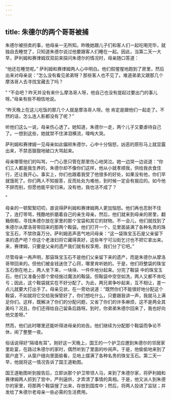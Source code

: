 ```yaml
---
---
---
```

title: 朱德尔的两个哥哥被捕
---



朱德尔被拐卖的事，他母亲一无所知。昨晚她跟儿子们和客人们一起吃喝完毕，就独自去睡觉了，只知道朱德尔说过他要跟客人们睡在一起。因此，当第二天一大早，萨利姆和赛律姆双双前来探问朱德尔的情况时，母亲随口答道：

“他还在睡觉呢。”
萨利姆和赛律姆两人心中明白。他们假惺惺地跑到了房里，然后出来对母亲说：“怎么没有看见弟弟呀？那些客人也不见了。难道弟弟又跟那几个摩洛哥人去寻找宝藏去了吗？

”
“不会吧？昨天并没有来什么摩洛哥人呀，他自己也没有提起过要出门的事儿呀。”母亲有些不相信地说。

“昨天晚上在这儿吃饭的那几个人就是摩洛哥人呀。他
肯定是跟他们一起走了。不然的话，怎么连人影都没有了呢？”

听他们这么一说，母亲伤心透了。她知道，朱德尔一走，两个儿子又要虐待自己了。一想到这些，她就禁不住涕泪横流，嚎啕大哭。

萨利姆和赛律姆一见母亲如此偏袒朱德尔，心中十分恼怒，凶恶的原形马上就显露出来，不禁恶狠狠地破口大骂起来。

母亲哪管他们的叫骂，一门心思只管在那里伤心地哭泣。她一边哭一边说道：“你们三人都是我生养的，朱德尔却不像你们这样，他从小就孝顺我，供给我衣食住行，还让我开心。事实上，你们也跟着我受了他很多的好处，如果没有他，你们早就饿死了。你们两人不知报答，反而处处为难他，到时候一定会有报应的。如今他不辞而别，但愿他能平安归来。没有他，我也活不成了？

”

母亲的一顿絮絮叨叨，直说得萨利姆和赛律姆两人更加恼怒。他们再也忍耐不住了，连打带骂，残酷地折磨着自己的亲生母亲。然后，他们就来到母亲的房里，翻箱倒柜，寻找朱德尔放在家里的那个宝袋和其它的财物。不一会儿，他们就找到了朱德尔从摩洛哥带回来的那两个鞍袋。他们打开一个，见里面装满了各种名贵的珠宝玉石，不禁欣喜万分。萨利姆恶声恶气地问母亲：“这一袋珠宝玉石是父亲留下来的遗产吧？你这个老泼妇将它藏得真好，这些年宁可沿街乞讨也不把它拿出来。来，赛律姆，只要是父亲的遗产我们就有权享用，我们分了它吧。”

尽管母亲一再声明，那袋珠宝玉石不是他们父亲留下来的遗产，而是朱德尔从摩洛哥带回来的。但他们被金钱迷住了心窍，哪里肯听她的。于是，他们将整袋的珠宝玉石倒在地上，两人坐下来，一块块、一件件地分起来。分完了鞍袋
中的珠宝玉石，他们又准备分那个曾经施过魔法的鞍袋。但鞍袋中空空如洗，两人又都不肯吃亏；因此，这个鞍袋就实在不好分配了。为此，两兄弟争吵起来，互不相让，差一点儿就要大打出手了。母亲见状，在一旁劝说道：“既然你们不能很好地分配这个鞍袋，不如就将它交给我保管好了，你们想吃什么，只要跟我讲一声，我就马上满足你们。这样，既解决了你们的分配问题，又省了你们的许多麻烦，这不是两全其美吗？况且，你们还得给自己留条后路呀。到时，你弟弟朱德尔回来了，我也好向他交差呀。”

然而，他们此时哪里还能听得进母亲的劝告。他们继续为分配那个鞍袋而争论不休，闹了整整一夜。

俗话说得好“隔墙有耳”。刚好这一天晚上，国王的一个护卫应邀到朱德尔的邻居家里赴宴，在路过朱德尔的家时，偶然听到了里面的吵闹声。于是，他偷偷地来到了窗户底下，从窗户缝向里面偷看，见地上摆满了各种名贵的珠宝玉石。第二天一早，他就将这一情况告诉了国王道勒图。

国王道勒图听到报告后，立即派那个护卫带领人马，来到了朱德尔家，将萨利姆和赛律姆两人抓到了宫中，严刑逼供，才弄清了事情的真相。于是，他又派人到朱德尔的家里，将那两个鞍袋搜了出来，存放到国库中；然后，将两人投进了监狱；并发给了朱德尔老母亲一些必需的生活费用。